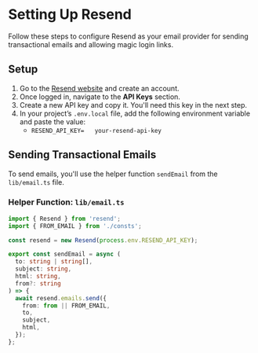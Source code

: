 # Setting Up Resend

Follow these steps to configure Resend as your email provider for sending transactional emails and allowing magic login links.

## Setup

1. Go to the [Resend website](https://resend.com) and create an account.
2. Once logged in, navigate to the **API Keys** section.
3. Create a new API key and copy it. You'll need this key in the next step.
4. In your project’s `.env.local` file, add the following environment variable and paste the value:
   - `RESEND_API_KEY=   your-resend-api-key`

## Sending Transactional Emails

To send emails, you'll use the helper function `sendEmail` from the `lib/email.ts` file.

### Helper Function: `lib/email.ts`

```ts
import { Resend } from 'resend';
import { FROM_EMAIL } from './consts';

const resend = new Resend(process.env.RESEND_API_KEY);

export const sendEmail = async (
  to: string | string[],
  subject: string,
  html: string,
  from?: string
) => {
  await resend.emails.send({
    from: from || FROM_EMAIL,
    to,
    subject,
    html,
  });
};
